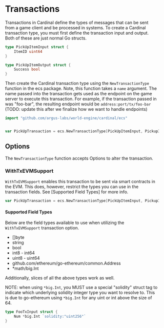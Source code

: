 # Transactions

Transactions in Cardinal define the types of messages that can be sent from a game client and be processed in
systems. To create a Cardinal transaction type, you must first define the transaction input and output. Both of
these are just normal Go structs.

```go
type PickUpItemInput struct {
	ItemID uint64
}

type PickUpItemOutput struct {
	Success bool
}
```

Then create the Cardinal transaction type using the `NewTransactionType` function in the ecs package. Note, this
function takes a `name` argument. The name passed into the transaction gets used as the endpoint on the game server
to execute this transaction. For example, if the transaction passed in was "foo-bar", the resulting endpoint would
be `address:port/tx/foo-bar` (TODO: update this after we finalize how we want to handle endpoints)

```go
import "github.com/argus-labs/world-engine/cardinal/ecs"


var PickUpTransaction = ecs.NewTransactionType[PickUpItemInput, PickupItemOutput]("pick-up-item")
```

## Options

The `NewTransactionType` function accepts Options to alter the transaction.

### WithTxEVMSupport

`WithTxEVMSupport` enables this transaction to be sent via smart contracts in the EVM. This does, however, restrict the types you can use in the transaction fields. See [Supported Field Types] for more info.

```go
var PickUpTransaction = ecs.NewTransactionType[PickUpItemInput, PickupItemOutput]("pick-up-item", ecs.WithTxEVMSupport[PickUpItemInput, PickupItemOutput])
```

#### Supported Field Types
Below are the field types available to use when utilizing the `WithTxEVMSupport` transaction option.

- []byte
- string
- bool
- int8 - int64
- uint8 - uint64
- github.com/ethereum/go-ethereum/common.Address
- *math/big.Int

Additionally, slices of all the above types work as well.

NOTE: when using `*big.Int`, you MUST use a special "solidity" struct tag to indicate which underlying solidity integer type you want to resolve to. This is due to go-ethereum using `*big.Int` for any uint or int above the size of 64.

```go
type FooTxInput struct {
    Num *big.Int `solidity:"uint256"`
}
```